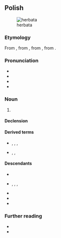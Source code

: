 {{also|herbatą}}
==Polish==
{{wp|lang=pl}}
[[Image:Everything Stops for tea.jpg|thumb|herbata]]

===Etymology===
From {{bor|pl|nl|[[herba]] [[thee]]}}, from {{der|pl|NL.|[[herba]] [[thea]]}}, from {{der|pl|ms|teh}}, from {{der|pl|nan|茶|tr=tê}}.

===Pronunciation===
* {{pl-IPA}}
* {{audio|pl|Pl-herbata.ogg|Audio}}
* {{hyph|pl|her|ba|ta}}
* {{rhymes|pl|ata}}

===Noun===
{{pl-noun|f|dim=herbatka|aug=herbacina}}

# {{l|en|tea}}

====Declension====
{{pl-decl-noun-f}}

====Derived terms====
* {{q|nouns}} {{l|pl|herbatnik}}, {{l|pl|herbaciarnia}}, {{l|pl|herbatnica}}, {{l|pl|herbaciarka}}
* {{q|adjectives}} {{l|pl|herbaciany}}, {{l|pl|herbatni}}, {{l|pl|herbatowy}}

====Descendants====
* {{desc|bor=1|be|гарба́та}}
* {{desc|bor=1|csb|arbata}}, {{l|csb|rabata}}, {{l|csb|erbata}}, {{l|csb|rebata}}
* {{desc|bor=1|lt|arbata}}
* {{desc|bor=1|sgs|erbeta}}
* {{desc|bor=1|uk|герба́та}}

===Further reading===
* {{R:pl:WSJP}}
* {{R:PWN}}

{{c|pl|Tea}}